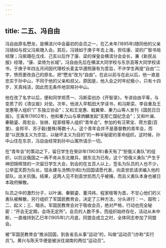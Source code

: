 ```yaml
---
---
---
```

title: 二五、冯自由
---



冯自由原名懋龙，是横滨兴中会最初的会员之一，在乙未年(1895年)随同他的父亲冯镜如与叔父冯紫珊入会。其后，冯镜如于庚子年去上海，担任康、梁的广智书局经理；冯紫珊在戊戌、己亥以后作了康、梁的保皇会横滨分会会长，兼《新民丛报》经理，“康、梁倚为长城”。冯自由先后在横滨大同学校与东京高等大同学校读书，于庚子年四五月间因代理校长麦孟华遵照康有为意旨，不许学生再提“自由”二字，愤而更改自己的原名，把“懋龙”改为“自由”。在此以前与在此以后，他一直是忠实于孙中山，不同于他的父亲和叔父。原因是，他入会之时年纪极小，只有十四岁，天真纯洁，因此而无条件地崇拜孙中山。

他在改了名字以后，便和同学郑贯一、冯斯栾创办《开智录》，专讲自由平等，与变质了的《清议报》对垒。次年，他进入早稻田大学读书，和冯斯栾、李自重及王宠惠等人组织“广东独立协会”；又和王宠惠、戢翼晕、秦力山等人发刊《国民日日报》。壬寅年(1902年)，他和秦力山与章炳麟发起“支那亡国纪念会”；又和叶澜、秦毓鎏、周宏业、张继、程家柽等人组织“青年会”。参加的有汪荣宝、蒋方震(百里)、金邦平、苏子榖(曼殊)等数十人。这个青年会并不是基督教的青年会，而是“以民族主义为宗旨，以破坏主义为目的”的一种半秘密的革命组织。这时候，孙中山住在东京，冯自由经常到孙中山寓所请示一切。

在“青年会”的策动之下，留日学生在癸卯年(1903年)春天有了“拒俄义勇队”的组织，以抗议俄国之一再不肯从东北撤兵，据东北为已有。这个“拒俄义勇队”产生于神田锦辉馆的一次留日学生大会，到会的在五百人以上，签名为队员的人也不少，公举蓝天蔚为队长，钮永建与汤槱(尔和)为回国请愿代表，向袁世凯请求编入他的部队，出关抗俄。结果，这两人见不到袁世凯而几乎被捕，而且义勇队本身也被日本政府解散。

队员之中的激烈分子，以叶澜、秦毓鎏、董鸿袆、程家柽等为首，不甘心他们的义勇队被解散，另行组织了军国民教育会，决定了三种方法，分头进行：一、鼓吹；二、起义；三、暗杀。军国民教育会对于吸收会员，绝对严格，行动也完全秘密：“开会无定期，会场无定所”。会员的人数不多，而组织始终存在，活动从未中断，一直维持到乙巳年(1905年)六月底，同盟会成立之时，全体同志参加了同盟会。

被“军国民教育会”推派回国，到各省去从事“运动”的，叫做“运动员”(亦称“实行员”)。黄兴与陈天华便是被派往湖南的两位“运动员”。